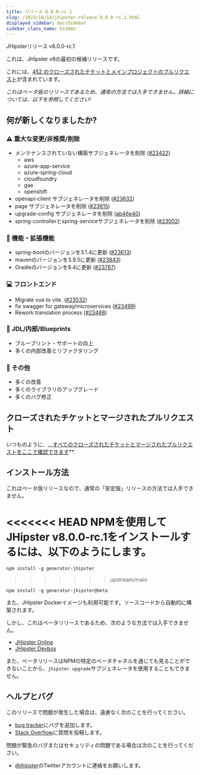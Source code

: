 ```yaml
---
title: リリース 8.0.0-rc.1
slug: /2023/10/14/jhipster-release-8.0.0-rc.1.html
displayed_sidebar: docsSidebar
sidebar_class_name: hidden
---
```


JHipsterリリース v8.0.0-rc.1

これは、JHipster v8の最初の候補リリースです。

これには、[452 のクローズされたチケットとメインプロジェクトのプルリクエスト](https://github.com/jhipster/generator-jhipster/issues?q=is:closed+milestone:8.0.0-rc.1)が含まれています。

_これはベータ版のリリースであるため、通常の方法では入手できません。詳細については、以下を参照してください!_

## 何が新しくなりましたか?

### :warning: 重大な変更/非推奨/削除

- メンテナンスされていない構築サブジェネレータを削除 ([#23422](https://github.com/jhipster/generator-jhipster/pull/23422))
  - aws
  - azure-app-service
  - azure-spring-cloud
  - cloudfoundry
  - gae
  - openshift
- openapi-client サブジェネレータを削除 ([#23632](https://github.com/jhipster/generator-jhipster/pull/23632))
- page サブジェネレータを削除 ([#23615](https://github.com/jhipster/generator-jhipster/pull/23615))
- upgrade-config サブジェネレータを削除 ([ab46e40](https://github.com/jhipster/generator-jhipster/commit/ab46e40d7013e68a1d82d3578d62a7c29f5b466e))
- spring-controllerとspring-serviceサブジェネレータを削除 ([#23502](https://github.com/jhipster/generator-jhipster/pull/23502))

### :gem: 機能・拡張機能

- spring-bootのバージョンを3.1.4に更新 ([#23613](https://github.com/jhipster/generator-jhipster/pull/23613))
- mavenのバージョンを3.9.5に更新 ([#23843](https://github.com/jhipster/generator-jhipster/pull/23843))
- Gradleのバージョンを8.4に更新 ([#23787](https://github.com/jhipster/generator-jhipster/pull/23787))

### :computer: フロントエンド

- Migrate vue to vite. ([#23532](https://github.com/jhipster/generator-jhipster/pull/23532))
- fix swagger for gateway/microservices ([#23499](https://github.com/jhipster/generator-jhipster/pull/23499))
- Rework translation process ([#23488](https://github.com/jhipster/generator-jhipster/pull/23488))

### :paw_prints: JDL/内部/Blueprints

- ブループリント・サポートの向上
- 多くの内部改善とリファクタリング

### :scroll: その他

- 多くの改善
- 多くのライブラリのアップグレード
- 多くのバグ修正

## クローズされたチケットとマージされたプルリクエスト

いつものように、__[すべてのクローズされたチケットとマージされたプルリクエストをここで確認できます](https://github.com/jhipster/generator-jhipster/issues?q=is:closed+milestone:8.0.0-rc.1)**.

## インストール方法

これはベータ版リリースなので、通常の「安定版」リリースの方法では入手できません。

<<<<<<< HEAD
NPMを使用してJHipster v8.0.0-rc.1をインストールするには、以下のようにします。
=======
```
npm install -g generator-jhipster
```
>>>>>>> upstream/main

    npm install -g generator-jhipster@beta

また、JHipster Dockerイメージも利用可能です。ソースコードから自動的に構築されます。

しかし、これはベータリリースであるため、次のような方法では入手できません。

- [JHipster Online](https://start.jhipster.tech)
- [JHipster Devbox](https://github.com/jhipster/jhipster-devbox)

また、ベータリリースはNPMの特定のベータチャネルを通じても見ることができないことから、`jhipster upgrade`サブジェネレータを使用することもできません。

## ヘルプとバグ

このリリースで問題が発生した場合は、遠慮なく次のことを行ってください。

- [bug tracker](https://github.com/jhipster/generator-jhipster/issues?state=open)にバグを追加します。
- [Stack Overflow](http://stackoverflow.com/tags/jhipster/info)に質問を投稿します。

問題が緊急のバグまたはセキュリティの問題である場合は次のことを行ってください。

- [@jhipster](https://twitter.com/jhipster)のTwitterアカウントに連絡をお願いします。
